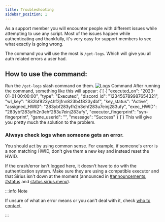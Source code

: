 ```yaml
---
title: Troubleshooting
sidebar_position: 1
---
```



As a support member you will encounter people with different issues while attempting to use any script. Most of the issues happen while authenticating and thankfully, it's very easy for support members to see what exactly is going wrong.

The command you will use the most is <code>/get-logs</code>. Which will give you all auth related errors a user had.

## How to use the command:

<Tabs>
  <TabItem value="step1" label="Step 1" default>
    Run the <code>/get-logs</code> slash command on them.
    <img src={useBaseUrl("/img/staff/logscommand.png")} alt="Logs Command" style={{ marginTop: "1rem" }} />
  </TabItem>
  <TabItem value="step2" label="Last Step">
    After running the command, something like this will appear:
    <CodeBlock language="json">
      {`[
  {
    "executed_on": "2023-01-01 00:00:00",
    "type": "Executed",
    "discord_id": "123456789987654321",
    "wl_key": "832bf823y4hf2jfnn823b4f823y4bf",
    "key_status": "Active",
    "assigned_HWID": "283ybf283yfh2n3ehf283u7einj283ufy",
    "exec_HWID": "283ybf283yfh2n3ehf283u7einj283ufy",
    "executor_fingerprint": "syn-fingerprint",
    "game_userid": "",
    "message": "Success"
  }
]`}
    </CodeBlock>
    This will give you pretty much the solution to the problem.
  </TabItem>
</Tabs>

### Always check logs when someone gets an error.

You should act by using common sense. For example, if someone's error is a non matching HWID, don't give them a new key and instead reset the HWID.

If the crash/error isn't logged here, it doesn't have to do with the authentication system. Make sure they are using a compatible executor and that Sirius isn't down at the moment (announced in <ins>[#announcements](https://discord.com/channels/939553319750344744/939562142879862914)</ins>, <ins>[#status](https://discord.com/channels/939553319750344744/1077763164474724362)</ins> and <ins>[status.sirius.menu](https://status.sirius.menu)</ins>).

:::info Note

If unsure of what an error means or you can't deal with it, check [who to contact](/staff/support/tickets#support).

:::
